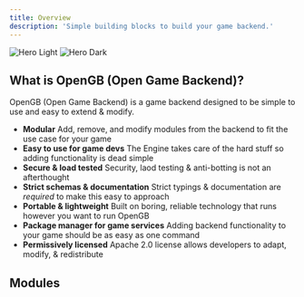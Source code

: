```yaml
---
title: Overview
description: 'Simple building blocks to build your game backend.'
---
```


<img
  className="block dark:hidden"
  src="/images/hero-light.svg"
  alt="Hero Light"
/>
<img
  className="hidden dark:block"
  src="/images/hero-dark.svg"
  alt="Hero Dark"
/>

## What is OpenGB (Open Game Backend)?

OpenGB (Open Game Backend) is a game backend designed to be simple to use and easy to extend & modify.

- **Modular** Add, remove, and modify modules from the backend to fit the use
  case for your game
- **Easy to use for game devs** The Engine takes care of the hard stuff so
  adding functionality is dead simple
- **Secure & load tested** Security, laod testing & anti-botting is not an
  afterthought
- **Strict schemas & documentation** Strict typings & documentation are
  _required_ to make this easy to approach
- **Portable & lightweight** Built on boring, reliable technology that runs
  however you want to run OpenGB
- **Package manager for game services** Adding backend functionality to your
  game should be as easy as one command
- **Permissively licensed** Apache 2.0 license allows developers to adapt,
  modify, & redistribute

## Modules

<CardGroup cols={2}>
  <Card
    title="Write your own"
    icon="plus"
    href="/building/introduction"
  />
  <Card
    title="Users"
    icon="user"
    href="/modules/users/overview"
  />
  <Card
    title="Authentication"
    icon="key"
    href="/modules/users/overview"
  />
  <Card
    title="Friends"
    icon="users"
    href="/modules/users/overview"
  />
  <Card
    title="Matchmaker"
    icon="chess"
    href="/modules/users/overview"
  />
  <Card
    title="Leaderboards"
    icon="medal"
    href="/modules/users/overview"
  />
</CardGroup>
